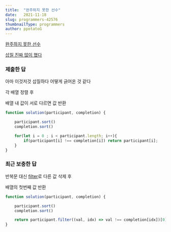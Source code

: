 ```yaml
---
title:  "완주하지 못한 선수"
date:   2021-11-18
slug: programmers-42576
thumbnailType: programmers
author: ppotatoG
---
```

[완주하지 못한 선수](https://programmers.co.kr/learn/courses/30/lessons/42576?language=javascript)

[삽질 진짜 많이 했다](https://github.com/ppotatoG/TIL/tree/master/programmers/42576)


### 제출한 답

아마 이것저것 삽질하다 어떻게 긁어온 것 같다

각 배열 정렬 후

배열 내 값이 서로 다르면 값 반환
```js
function solution(participant, completion) {

    participant.sort()
    completion.sort()

    for(let i = 0 ; i < participant.length; i++){
        if(participant[i] !== completion[i]) return participant[i];
    }
}
```

### 최근 보충한 답

반복문 대신 [filter](https://developer.mozilla.org/ko/docs/Web/JavaScript/Reference/Global_Objects/Array/filter)로 다른 값 삭제 후

배열의 첫번째 값 반환

```js
function solution(participant, completion) {

    participant.sort()
    completion.sort()

    return participant.filter((val, idx) => val !== completion[idx])[0]
}
```